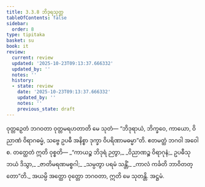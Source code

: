 ```yaml
---
title: 3.3.8 ဘိဒုရသုတ္တ
tableOfContents: false
sidebar:
  order: 8
type: tipitaka
basket: su
book: it
review:
  current: review
  updated: '2025-10-23T09:13:37.666332'
  updated_by: ''
  notes: ''
  history:
  - state: review
    date: '2025-10-23T09:13:37.666332'
    updated_by: ''
    notes: ''
    previous_state: draft
---
```



<ReviewStatus review={frontmatter.review} showDetails={true} />

<HypothesisAnnotation frontmatter={frontmatter} />

<DynamicBreadcrumb />

<Division number="77" book="it" e="ch" v="18" p="242">

<Paragraph number="510" book="it">
ဝုတ္တဉှေတံ ဘဂဝတာ ဝုတ္တမရဟတာတိ မေ သုတံ—
</Paragraph>

<Paragraph number="511" book="it">
“ဘိဒုရာယံ, ဘိက္ခဝေ, ကာယော, ဝိညာဏံ ဝိရာဂဓမ္မံ, သဗ္ဗေ ဥပဓီ အနိစ္စာ ဒုက္ခာ ဝိပရိဏာမဓမ္မာ”တိ. ဧတမတ္ထံ ဘဂဝါ အဝေါစ. တတ္ထေတံ ဣတိ ဝုစ္စတိ—
</Paragraph>

<Paragraph number="512" type="verses" book="it">
_“ကာယဉ္စ ဘိဒုရံ ဉတွာ,_  
_ဝိညာဏဉ္စ ဝိရာဂုနံ;_  
ဥပဓီသု ဘယံ ဒိသွာ,_  
_ဇာတိမရဏမစ္စဂါ;_  
_သမ္ပတွာ ပရမံ သန္တိံ,_  
_ကာလံ ကင်္ခတိ ဘာဝိတတ္တော”တိ._  

</Paragraph>

<Paragraph number="513" book="it">
အယမ္ပိ အတ္ထော ဝုတ္တော ဘဂဝတာ, ဣတိ မေ သုတန္တိ.

</Paragraph>
</Division>

<Paragraph number="514" type="center" book="it">
အဋ္ဌမံ.
</Paragraph>